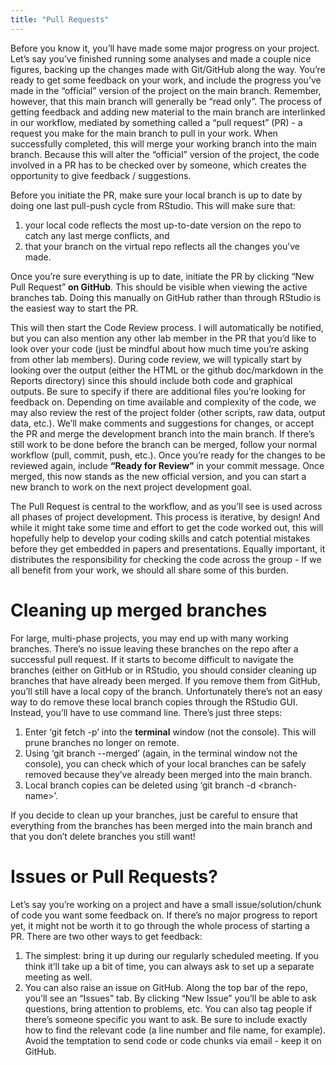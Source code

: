 ```yaml
---
title: "Pull Requests"
---
```


Before you know it, you'll have made some major progress on your project. Let's say you've finished running some analyses and made a couple nice figures, backing up the changes made with Git/GitHub along the way. You're ready to get some feedback on your work, and include the progress you've made in the "official" version of the project on the main branch. Remember, however, that this main branch will generally be "read only". The process of getting feedback and adding new material to the main branch are interlinked in our workflow, mediated by something called a "pull request" (PR) - a request you make for the main branch to pull in your work. When successfully completed, this will merge your working branch into the main branch. Because this will alter the "official" version of the project, the code involved in a PR has to be checked over by someone, which creates the opportunity to give feedback / suggestions.

Before you initiate the PR, make sure your local branch is up to date by doing one last pull-push cycle from RStudio. This will make sure that:

1.  your local code reflects the most up-to-date version on the repo to catch any last merge conflicts, and
2.  that your branch on the virtual repo reflects all the changes you've made.

Once you're sure everything is up to date, initiate the PR by clicking "New Pull Request" **on GitHub**. This should be visible when viewing the active branches tab. Doing this manually on GitHub rather than through RStudio is the easiest way to start the PR.

This will then start the Code Review process. I will automatically be notified, but you can also mention any other lab member in the PR that you'd like to look over your code (just be mindful about how much time you're asking from other lab members). During code review, we will typically start by looking over the output (either the HTML or the github doc/markdown in the Reports directory) since this should include both code and graphical outputs. Be sure to specify if there are additional files you're looking for feedback on. Depending on time available and complexity of the code, we may also review the rest of the project folder (other scripts, raw data, output data, etc.). We'll make comments and suggestions for changes, or accept the PR and merge the development branch into the main branch. If there's still work to be done before the branch can be merged, follow your normal workflow (pull, commit, push, etc.). Once you're ready for the changes to be reviewed again, include **"Ready for Review"** in your commit message. Once merged, this now stands as the new official version, and you can start a new branch to work on the next project development goal.

The Pull Request is central to the workflow, and as you'll see is used across all phases of project development. This process is iterative, by design! And while it might take some time and effort to get the code worked out, this will hopefully help to develop your coding skills and catch potential mistakes before they get embedded in papers and presentations. Equally important, it distributes the responsibility for checking the code across the group - If we all benefit from your work, we should all share some of this burden.

# Cleaning up merged branches

For large, multi-phase projects, you may end up with many working branches. There's no issue leaving these branches on the repo after a successful pull request. If it starts to become difficult to navigate the branches (either on GitHub or in RStudio, you should consider cleaning up branches that have already been merged. If you remove them from GitHub, you'll still have a local copy of the branch. Unfortunately there's not an easy way to do remove these local branch copies through the RStudio GUI. Instead, you'll have to use command line. There's just three steps:

1.  Enter 'git fetch -p' into the **terminal** window (not the console). This will prune branches no longer on remote.
2.  Using 'git branch \--merged' (again, in the terminal window not the console), you can check which of your local branches can be safely removed because they've already been merged into the main branch.
3.  Local branch copies can be deleted using 'git branch -d \<branch-name\>'.

If you decide to clean up your branches, just be careful to ensure that everything from the branches has been merged into the main branch and that you don't delete branches you still want!

# Issues or Pull Requests?

Let's say you're working on a project and have a small issue/solution/chunk of code you want some feedback on. If there's no major progress to report yet, it might not be worth it to go through the whole process of starting a PR. There are two other ways to get feedback:

1.  The simplest: bring it up during our regularly scheduled meeting. If you think it'll take up a bit of time, you can always ask to set up a separate meeting as well.
2.  You can also raise an issue on GitHub. Along the top bar of the repo, you'll see an "Issues" tab. By clicking "New Issue" you'll be able to ask questions, bring attention to problems, etc. You can also tag people if there's someone specific you want to ask. Be sure to include exactly how to find the relevant code (a line number and file name, for example). Avoid the temptation to send code or code chunks via email - keep it on GitHub.
